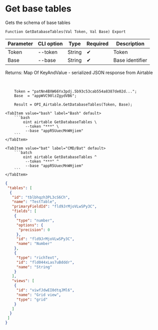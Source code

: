 ﻿---
sidebar_position: 2
description: Get base tables and other functions to work with Airtable in the Open Integration Package, a free open-source integration library for 1C:Enterprise 8, OneScript and CLI
keywords: [1C, 1С, 1С:Enterprise, 1С:Enterprise 8.3, API, Integration, Services, Exchange, OneScript, CLI, Airtable]
---


# Get base tables
 Gets the schema of base tables



`Function GetDatabaseTables(Val Token, Val Base) Export`

  | Parameter | CLI option | Type | Required | Description |
  |-|-|-|-|-|
  | Token | --token | String | &#x2714; | Token |
  | Base | --base | String | &#x2714; | Base identifier |

  
  Returns:  Map Of KeyAndValue - serialized JSON response from Airtable

<br/>




```bsl title="1C:Enterprise/OneScript code example"
    Token = "patNn4BXW66Yx3pdj.5b93c53cab554a8387de02d...";
    Base  = "appWVC90lzZgydVB6";

    Result = OPI_Airtable.GetDatabaseTables(Token, Base);
```
 

 <Tabs>
  
    <TabItem value="bash" label="Bash" default>
        ```bash
            oint airtable GetDatabaseTables \
             --token "***" \
             --base "appR5UuecMnWHjiem"
        ```
    </TabItem>
  
    <TabItem value="bat" label="CMD/Bat" default>
        ```batch
            oint airtable GetDatabaseTables ^
             --token "***" ^
             --base "appR5UuecMnWHjiem"
        ```
    </TabItem>
</Tabs>


```json title="Result"
{
 "tables": [
  {
   "id": "tblbhqzh3PL3cS6Ch",
   "name": "TestTable",
   "primaryFieldId": "fld9JrMjoVLwSPy3C",
   "fields": [
    {
     "type": "number",
     "options": {
      "precision": 0
     },
     "id": "fld9JrMjoVLwSPy3C",
     "name": "Number"
    },
    {
     "type": "richText",
     "id": "fld044xLas7uBdddr",
     "name": "String"
    }
   ],
   "views": [
    {
     "id": "viwfJdwEI0dtqJMl6",
     "name": "Grid view",
     "type": "grid"
    }
   ]
  }
 ]
}
```
